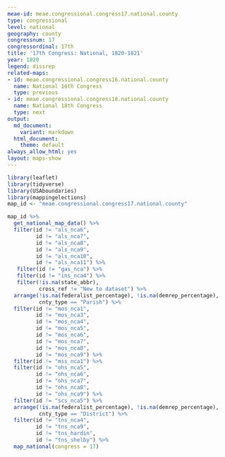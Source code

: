 ```yaml
---
meae-id: meae.congressional.congress17.national.county
type: congressional
level: national
geography: county
congressnum: 17
congressordinal: 17th
title: '17th Congress: National, 1820-1821'
year: 1820
legend: dissrep
related-maps:
- id: meae.congressional.congress16.national.county
  name: National 16th Congress
  type: previous
- id: meae.congressional.congress18.national.county
  name: National 18th Congress
  type: next
output:
  md_document:
    variant: markdown
  html_document:
    theme: default
always_allow_html: yes
layout: maps-show
---
```


```r
library(leaflet)
library(tidyverse)
library(USAboundaries)
library(mappingelections)
map_id <- "meae.congressional.congress17.national.county"
```

<div class="map">

```r
map_id %>%
  get_national_map_data() %>%
  filter(id != "als_nca6",
         id != "als_nca7",
         id != "als_nca8",
         id != "als_nca9",
         id != "als_nca10",
         id != "als_nca11") %>% 
   filter(id != "gas_nca") %>% 
   filter(id != "ins_nca4") %>%
   filter(!is.na(state_abbr),
          cross_ref != "New to dataset") %>%
  arrange(!is.na(federalist_percentage), !is.na(demrep_percentage), 
          cnty_type == "Parish") %>% 
  filter(id != "mos_nca1",
         id != "mos_nca3",
         id != "mos_nca4",
         id != "mos_nca5",
         id != "mos_nca6",
         id != "mos_nca7",
         id != "mos_nca8",
         id != "mos_nca9") %>%  
  filter(id != "mss_nca1") %>% 
  filter(id != "ohs_nca5",
         id != "ohs_nca6",
         id != "ohs_nca7",
         id != "ohs_nca8",
         id != "ohs_nca9") %>% 
  filter(id != "scs_nca5") %>% 
  arrange(!is.na(federalist_percentage), !is.na(demrep_percentage), 
          cnty_type == "District") %>%   
  filter(id != "tns_nca4",
         id != "tns_nca9",
         id != "tns_hardin",
         id != "tns_shelby") %>%  
  map_national(congress = 17)
```

</div>

<div class="results-table">

</div>
